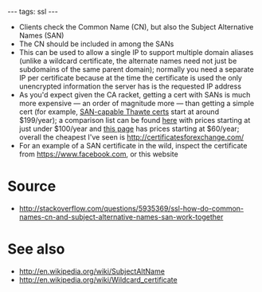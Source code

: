 ---
tags: ssl
---
* Clients check the Common Name (CN), but also the Subject Alternative Names (SAN)
* The CN should be included in among the SANs
* This can be used to allow a single IP to support multiple domain aliases (unlike a wildcard certificate, the alternate names need not just be subdomains of the same parent domain); normally you need a separate IP per certificate because at the time the certificate is used the only unencrypted information the server has is the requested IP address
* As you'd expect given the CA racket, getting a cert with SANs is much more expensive &mdash; an order of magnitude more &mdash; than getting a simple cert (for example, [http://www.thawte.com/ssl/san-uc-ssl-certificates/index.html SAN-capable Thawte certs] start at around $199/year); a comparison list can be found [https://cheapsslsecurity.com/sslproducts/sansslcertificates.html here] with prices starting at just under $100/year and [http://ssl.certificatesforexchange.com/ssl/ssl-certificate.aspx this page] has prices starting at $60/year; overall the cheapest I've seen is http://certificatesforexchange.com/
* For an example of a SAN certificate in the wild, inspect the certificate from https://www.facebook.com, or this website

= Source =

* http://stackoverflow.com/questions/5935369/ssl-how-do-common-names-cn-and-subject-alternative-names-san-work-together

= See also =

* http://en.wikipedia.org/wiki/SubjectAltName
* http://en.wikipedia.org/wiki/Wildcard_certificate
